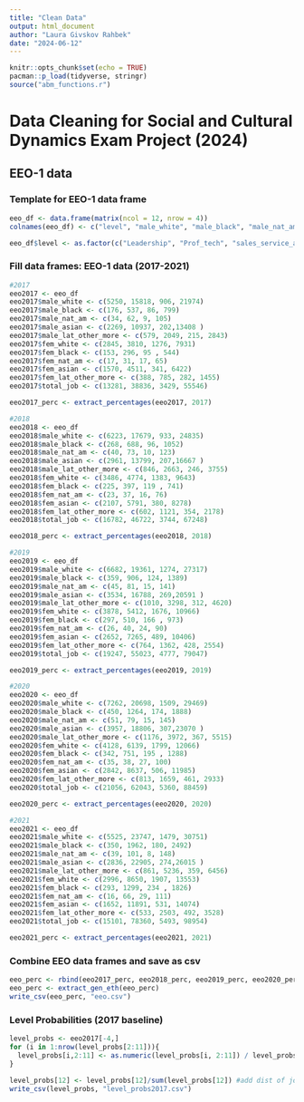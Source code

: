 ```yaml
---
title: "Clean Data"
output: html_document
author: "Laura Givskov Rahbek"
date: "2024-06-12"
---
```


```r
knitr::opts_chunk$set(echo = TRUE)
pacman::p_load(tidyverse, stringr)
source("abm_functions.r")

```

# Data Cleaning for Social and Cultural Dynamics Exam Project (2024)


## EEO-1 data
### Template for EEO-1 data frame
```r
eeo_df <- data.frame(matrix(ncol = 12, nrow = 4))
colnames(eeo_df) <- c("level", "male_white", "male_black", "male_nat_am", "male_asian", "male_lat_other_more", "fem_white", "fem_black", "fem_nat_am", "fem_asian", "fem_lat_other_more", "total_job")

eeo_df$level <- as.factor(c("Leadership", "Prof_tech", "sales_service_admin","total_group"))
```


### Fill data frames: EEO-1 data (2017-2021)
```r
#2017
eeo2017 <- eeo_df
eeo2017$male_white <- c(5250, 15818, 906, 21974)
eeo2017$male_black <- c(176, 537, 86, 799)
eeo2017$male_nat_am <- c(34, 62, 9, 105)
eeo2017$male_asian <- c(2269, 10937, 202,13408 )
eeo2017$male_lat_other_more <- c(579, 2049, 215, 2843)
eeo2017$fem_white <- c(2845, 3810, 1276, 7931)
eeo2017$fem_black <- c(153, 296, 95 , 544)
eeo2017$fem_nat_am <- c(17, 31, 17, 65)
eeo2017$fem_asian <- c(1570, 4511, 341, 6422)
eeo2017$fem_lat_other_more <- c(388, 785, 282, 1455)
eeo2017$total_job <- c(13281, 38836, 3429, 55546)

eeo2017_perc <- extract_percentages(eeo2017, 2017)

#2018
eeo2018 <- eeo_df
eeo2018$male_white <- c(6223, 17679, 933, 24835)
eeo2018$male_black <- c(268, 688, 96, 1052)
eeo2018$male_nat_am <- c(40, 73, 10, 123)
eeo2018$male_asian <- c(2961, 13799, 207,16667 )
eeo2018$male_lat_other_more <- c(846, 2663, 246, 3755)
eeo2018$fem_white <- c(3486, 4774, 1383, 9643)
eeo2018$fem_black <- c(225, 397, 119 , 741)
eeo2018$fem_nat_am <- c(23, 37, 16, 76)
eeo2018$fem_asian <- c(2107, 5791, 380, 8278)
eeo2018$fem_lat_other_more <- c(602, 1121, 354, 2178)
eeo2018$total_job <- c(16782, 46722, 3744, 67248)

eeo2018_perc <- extract_percentages(eeo2018, 2018)

#2019
eeo2019 <- eeo_df
eeo2019$male_white <- c(6682, 19361, 1274, 27317)
eeo2019$male_black <- c(359, 906, 124, 1389)
eeo2019$male_nat_am <- c(45, 81, 15, 141)
eeo2019$male_asian <- c(3534, 16788, 269,20591 )
eeo2019$male_lat_other_more <- c(1010, 3298, 312, 4620)
eeo2019$fem_white <- c(3878, 5412, 1676, 10966)
eeo2019$fem_black <- c(297, 510, 166 , 973)
eeo2019$fem_nat_am <- c(26, 40, 24, 90)
eeo2019$fem_asian <- c(2652, 7265, 489, 10406)
eeo2019$fem_lat_other_more <- c(764, 1362, 428, 2554)
eeo2019$total_job <- c(19247, 55023, 4777, 79047)

eeo2019_perc <- extract_percentages(eeo2019, 2019)

#2020
eeo2020 <- eeo_df
eeo2020$male_white <- c(7262, 20698, 1509, 29469)
eeo2020$male_black <- c(450, 1264, 174, 1888)
eeo2020$male_nat_am <- c(51, 79, 15, 145)
eeo2020$male_asian <- c(3957, 18806, 307,23070 )
eeo2020$male_lat_other_more <- c(1176, 3972, 367, 5515)
eeo2020$fem_white <- c(4128, 6139, 1799, 12066)
eeo2020$fem_black <- c(342, 751, 195 , 1288)
eeo2020$fem_nat_am <- c(35, 38, 27, 100)
eeo2020$fem_asian <- c(2842, 8637, 506, 11985)
eeo2020$fem_lat_other_more <- c(813, 1659, 461, 2933)
eeo2020$total_job <- c(21056, 62043, 5360, 88459)

eeo2020_perc <- extract_percentages(eeo2020, 2020)

#2021
eeo2021 <- eeo_df
eeo2021$male_white <- c(5525, 23747, 1479, 30751)
eeo2021$male_black <- c(350, 1962, 180, 2492)
eeo2021$male_nat_am <- c(39, 101, 8, 148)
eeo2021$male_asian <- c(2836, 22905, 274,26015 )
eeo2021$male_lat_other_more <- c(861, 5236, 359, 6456)
eeo2021$fem_white <- c(2996, 8650, 1907, 13553)
eeo2021$fem_black <- c(293, 1299, 234 , 1826)
eeo2021$fem_nat_am <- c(16, 66, 29, 111)
eeo2021$fem_asian <- c(1652, 11891, 531, 14074)
eeo2021$fem_lat_other_more <- c(533, 2503, 492, 3528)
eeo2021$total_job <- c(15101, 78360, 5493, 98954)

eeo2021_perc <- extract_percentages(eeo2021, 2021)
```

### Combine EEO data frames and save as csv
```r
eeo_perc <- rbind(eeo2017_perc, eeo2018_perc, eeo2019_perc, eeo2020_perc, eeo2021_perc)
eeo_perc <- extract_gen_eth(eeo_perc)
write_csv(eeo_perc, "eeo.csv")
```


### Level Probabilities (2017 baseline)
```r
level_probs <- eeo2017[-4,]
for (i in 1:nrow(level_probs[2:11])){
  level_probs[i,2:11] <- as.numeric(level_probs[i, 2:11]) / level_probs[i,12]
}

level_probs[12] <- level_probs[12]/sum(level_probs[12]) #add dist of jobs
write_csv(level_probs, "level_probs2017.csv")
```

